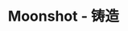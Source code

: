 ---
title: 'Moonshot - 铸造'
openapi: '/cn/api-reference/openapi-cn.json POST /solana/moonshot/mint'
---